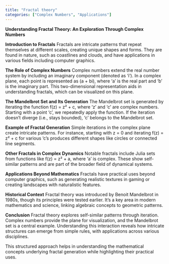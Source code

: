 ```yaml
---
title: "Fractal theory"
categories: ["Complex Numbers", "Applications"]
---
```




**Understanding Fractal Theory: An Exploration Through Complex Numbers**

**Introduction to Fractals**
Fractals are intricate patterns that repeat themselves at different scales, creating unique shapes and forms. They are found in nature, such as coastlines and clouds, and have applications in various fields including computer graphics.

**The Role of Complex Numbers**
Complex numbers extend the real number system by including an imaginary component (denoted as 'i'). In a complex plane, each point is represented as (a + bi), where 'a' is the real part and 'b' is the imaginary part. This two-dimensional representation aids in understanding fractals, which can be visualized on this plane.

**The Mandelbrot Set and Its Generation**
The Mandelbrot set is generated by iterating the function f(z) = z² + c, where 'z' and 'c' are complex numbers. Starting with a point 'c', we repeatedly apply the function. If the iteration doesn't diverge (i.e., stays bounded), 'c' belongs to the Mandelbrot set.

**Example of Fractal Generation**
Simple iterations in the complex plane create intricate patterns. For instance, starting with z = 0 and iterating f(z) = z² + c for various 'c's produces different shapes like circles or connected line segments.

**Other Fractals in Complex Dynamics**
Notable fractals include Julia sets from functions like f(z) = z² + a, where 'a' is complex. These show self-similar patterns and are part of the broader field of dynamical systems.

**Applications Beyond Mathematics**
Fractals have practical uses beyond computer graphics, such as generating realistic textures in gaming or creating landscapes with naturalistic features.

**Historical Context**
Fractal theory was introduced by Benoit Mandelbrot in 1980s, though its principles were tested earlier. It's a key area in modern mathematics and science, linking algebraic concepts to geometric patterns.

**Conclusion**
Fractal theory explores self-similar patterns through iteration. Complex numbers provide the plane for visualization, and the Mandelbrot set is a central example. Understanding this interaction reveals how intricate structures can emerge from simple rules, with applications across various disciplines.

This structured approach helps in understanding the mathematical concepts underlying fractal generation while highlighting their practical uses.
